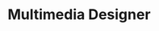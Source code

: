 ---
#bios found here: https://docs.google.com/document/d/13UuePbGLRF4G5b5JoEe2Vua3NukZ1-QwRW4Oisnd8lI/edit#
#anything that should be left blank enter: ''
name: Josh Hoepner
active: false
title: Multimedia Designer
details:
  - almaMater: University of Nebraska-Lincoln
  - pronoun: He/Him
  - joinedPB: August 2017
socials:
  - website: https://joshoepner.co
  - instagram: http://instagram.com/joshoepner
  - spotify: https://open.spotify.com/user/jh3ps
  - linkedIn: http://www.linkedin.com/in/josh-hoepner-64304bbb
headshotFun: /img/team/pixel-bakery-josh-hoepner.jpg
headshotSmiling: /img/team/pixel-bakery-josh-hoepner.jpg
headshotSerious: /img/team/pixel-bakery-josh-hoepner.jpg
---